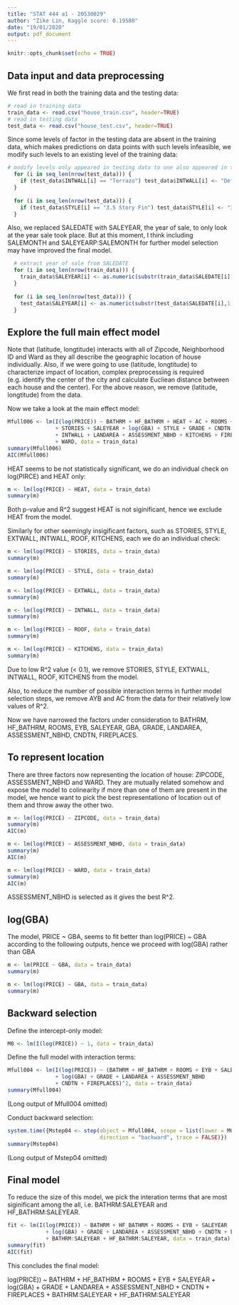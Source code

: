 ```yaml
---
title: "STAT 444 a1 - 20530029"
author: "Zike Lin, Kaggle score: 0.19580"
date: "19/01/2020"
output: pdf_document
---
```


```r
knitr::opts_chunk$set(echo = TRUE)
```

## Data input and data preprocessing

We first read in both the training data and the testing data:

```r
# read in training data
train_data <- read.csv("house_train.csv", header=TRUE)
# read in testing data
test_data <- read.csv("house_test.csv", header=TRUE)
```

Since some levels of factor in the testing data are absent in the training data, which makes predictions on data points with such levels infeasible, we modify such levels to an existing level of the training data:

```r
# modify levels only appeared in testing data to one also appeared in the training data
  for (i in seq_len(nrow(test_data))) {
    if (test_data$INTWALL[i] == "Terrazo") test_data$INTWALL[i] <- "Default"
  }
  
  for (i in seq_len(nrow(test_data))) {
    if (test_data$STYLE[i] == "3.5 Story Fin") test_data$STYLE[i] <- "3 Story"
  }
```

Also, we replaced SALEDATE with SALEYEAR, the year of sale, to only look at the year sale took place. But at this moment, I think including SALEMONTH and SALEYEARP:SALEMONTH for further model selection may have improved the final model.

```r
  # extract year of sale from SALEDATE
  for (i in seq_len(nrow(train_data))) {
    train_data$SALEYEAR[i] <- as.numeric(substr(train_data$SALEDATE[i],1,4))
  }
  
  for (i in seq_len(nrow(test_data))) {
    test_data$SALEYEAR[i] <- as.numeric(substr(test_data$SALEDATE[i],1,4))
  }
```

## Explore the full main effect model

Note that (latitude, longtitude) interacts with all of Zipcode, Neighborhood ID and Ward as they all describe the geographic location of house individually. Also, if we were going to use (latitude, longtitude) to characterize impact of location, complex preprocessing is required (e.g. identify the center of the city and calculate Eucliean distance between each house and the center). For the above reason, we remove (latitude, longtitude) from the data.

Now we take a look at the main effect model:

```r
Mfull006 <- lm(I(log(PRICE)) ~ BATHRM + HF_BATHRM + HEAT + AC + ROOMS + BEDRM + AYB + EYB 
               + STORIES + SALEYEAR + log(GBA) + STYLE + GRADE + CNDTN + EXTWALL + ROOF 
               + INTWALL + LANDAREA + ASSESSMENT_NBHD + KITCHENS + FIREPLACES + ZIPCODE 
               + WARD, data = train_data)
summary(Mfull006)
AIC(Mfull006)
```

HEAT seems to be not statistically significant, we do an individual check on log(PIRCE) and HEAT only:

```r
m <- lm(log(PRICE) ~ HEAT, data = train_data)
summary(m)
```

Both p-value and R^2 suggest HEAT is not siginificant, hence we exclude HEAT from the model.

Similarly for other seemingly insigificant factors, such as STORIES, STYLE, EXTWALL, INTWALL, ROOF, KITCHENS, each we do an individual check:

```r
m <- lm(log(PRICE) ~ STORIES, data = train_data)
summary(m)
```

```r
m <- lm(log(PRICE) ~ STYLE, data = train_data)
summary(m)
```

```r
m <- lm(log(PRICE) ~ EXTWALL, data = train_data)
summary(m)
```

```r
m <- lm(log(PRICE) ~ INTWALL, data = train_data)
summary(m)
```

```r
m <- lm(log(PRICE) ~ ROOF, data = train_data)
summary(m)
```

```r
m <- lm(log(PRICE) ~ KITCHENS, data = train_data)
summary(m)
```

Due to low R^2 value (< 0.1), we remove STORIES, STYLE, EXTWALL, INTWALL, ROOF, KITCHENS from the model.

Also, to reduce the number of possible interaction terms in further model selection steps, we remove AYB and AC from the data for their relatively low values of R^2.

Now we have narrowed the factors under consideration to BATHRM, HF_BATHRM, ROOMS, EYB, SALEYEAR, GBA, GRADE, LANDAREA, ASSESSMENT_NBHD, CNDTN, FIREPLACES.


## To represent location

There are three factors now representing the location of house: ZIPCODE, ASSESSMENT_NBHD and WARD. They are mutually related somehow and expose the model to colinearity if more than one of them are present in the model, we hence want to pick the best representationo of location out of them and throw away the other two.

```r
m <- lm(log(PRICE) ~ ZIPCODE, data = train_data)
summary(m)
AIC(m)
```

```r
m <- lm(log(PRICE) ~ ASSESSMENT_NBHD, data = train_data)
summary(m)
AIC(m)
```

```r
m <- lm(log(PRICE) ~ WARD, data = train_data)
summary(m)
AIC(m)
```

ASSESSMENT_NBHD is selected as it gives the best R^2.


## log(GBA)

The model, PRICE ~ GBA, seems to fit better than log(PRICE) ~ GBA according to the following outputs, hence we proceed with log(GBA) rather than GBA
```r
m <- lm(PRICE ~ GBA, data = train_data)
summary(m)
```

```r
m <- lm(log(PRICE) ~ GBA, data = train_data)
summary(m)
```

## Backward selection

Define the intercept-only model:
```r
M0 <- lm(I(log(PRICE)) ~ 1, data = train_data)
```

Define the full model with interaction terms:
```r
Mfull004 <- lm(I(log(PRICE)) ~ (BATHRM + HF_BATHRM + ROOMS + EYB + SALEYEAR 
               + log(GBA) + GRADE + LANDAREA + ASSESSMENT_NBHD 
               + CNDTN + FIREPLACES)^2, data = train_data)
summary(Mfull004)
```

(Long output of Mfull004 omitted)

Conduct backward selection:
```r
system.time({Mstep04 <- step(object = Mfull004, scope = list(lower = M0, upper = Mfull004), 
                             direction = "backward", trace = FALSE)})
summary(Mstep04)
```

(Long output of Mstep04 omitted)

## Final model
To reduce the size of this model, we pick the interation terms that are most siginificant among the all, i.e. BATHRM:SALEYEAR and HF_BATHRM:SALEYEAR. 

```r
fit <- lm(I(log(PRICE)) ~ BATHRM + HF_BATHRM + ROOMS + EYB + SALEYEAR 
            + log(GBA) + GRADE + LANDAREA + ASSESSMENT_NBHD + CNDTN + FIREPLACES 
            + BATHRM:SALEYEAR + HF_BATHRM:SALEYEAR, data = train_data)
summary(fit)
AIC(fit)
```

This concludes the final model: 

log(PRICE)) ~ BATHRM + HF_BATHRM + ROOMS + EYB + SALEYEAR + log(GBA) + GRADE + LANDAREA + ASSESSMENT_NBHD + CNDTN + FIREPLACES + BATHRM:SALEYEAR + HF_BATHRM:SALEYEAR

